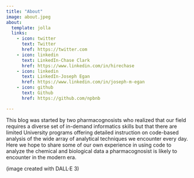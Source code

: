 ```yaml
---
title: "About"
image: about.jpeg
about:
  template: jolla
  links:
    - icon: twitter
      text: Twitter
      href: https://twitter.com
    - icon: linkedin
      text: LinkedIn-Chase Clark
      href: https://www.linkedin.com/in/hirechase
    - icon: linkedin
      text: LinkedIn-Joseph Egan
      href: https://www.linkedin.com/in/joseph-m-egan
    - icon: github
      text: Github
      href: https://github.com/npbnb

---
```


This blog was started by two pharmacognosists who realized that our field requires a diverse set of in-demand informatics skills but that there are limited University programs offering detailed instruction on code-based analysis of the wide array of analytical techniques we encounter every day. Here we hope to share some of our own experience in using code to analyze the chemical and biological data a pharmacognosist is likely to encounter in the modern era.

(image created with DALL·E 3)
